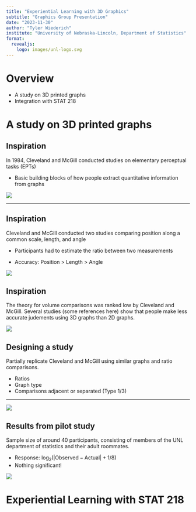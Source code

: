 ```yaml
---
title: "Experiential Learning with 3D Graphics"
subtitle: "Graphics Group Presentation"
date: "2023-11-30"
author: "Tyler Wiederich"
institute: "University of Nebraska-Lincoln, Department of Statistics"
format: 
  revealjs:
    logo: images/unl-logo.svg
---
```


# Overview

- A study on 3D printed graphs
- Integration with STAT 218

# A study on 3D printed graphs

## Inspiration

In 1984, Cleveland and McGill conducted studies on elementary perceptual tasks (EPTs)

- Basic building blocks of how people extract quantitative information from graphs

![](images/cm-epts.png){fig-align='center'}

---



## Inspiration

Cleveland and McGill conducted two studies comparing position along a common scale, length, and angle

- Participants had to estimate the ratio between two measurements

- Accuracy: Position > Length > Angle


![](images/cm-exp1.png){fig-align='center'}

## Inspiration

The theory for volume comparisons was ranked low by Cleveland and McGill. Several studies (some references here) show that people make less accurate judements using 3D graphs than 2D graphs.

![](images/excel-3d.png){fig-align='center'}


## Designing a study

Partially replicate Cleveland and McGill using similar graphs and ratio comparisons.

- Ratios
- Graph type
- Comparisons adjacent or separated (Type 1/3)

---

![](images/kit-contents.png)

## Results from pilot study

Sample size of around 40 participants, consisting of members of the UNL department of statistics and their adult roommates.

- Response: $\log_2(|\text{Observed}-\text{Actual}| + 1/8)$
- Nothing significant!

![](images/static3d.png){fig-align='center'}

# Experiential Learning with STAT 218

